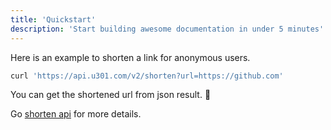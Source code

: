 ```yaml
---
title: 'Quickstart'
description: 'Start building awesome documentation in under 5 minutes'
---
```


Here is an example to shorten a link for anonymous users.

```bash
curl 'https://api.u301.com/v2/shorten?url=https://github.com'
```

You can get the shortened url from json result. 🎉

Go [shorten api](/api-reference/endpoint/create) for more details.